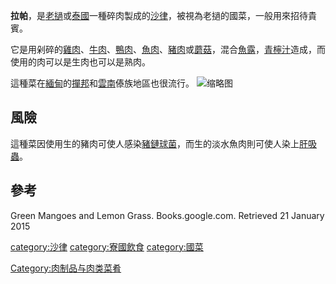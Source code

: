 '''拉帕'''，是[[老撾|老撾]]或[[泰國|泰國]]一種碎肉製成的[[沙律|沙律]]，被視為老撾的國菜，一般用來招待貴賓。

它是用剁碎的[[雞肉|雞肉]]、[[牛肉|牛肉]]、[[鴨肉|鴨肉]]、[[魚肉|魚肉]]、[[豬肉|豬肉]]或[[蘑菇|蘑菇]]，混合[[魚露|魚露]]，[[青檸汁|青檸汁]]造成，而使用的肉可以是生肉也可以是熟肉。

這種菜在[[緬甸|緬甸]]的[[撣邦|撣邦]]和[[雲南|雲南]]傣族地區也很流行。
[[File:LaoFood_LarbNeua.JPG|缩略图]]

== 風險 ==
這種菜因使用生的豬肉可使人感染[[豬鏈球菌|豬鏈球菌]]，而生的淡水魚肉則可使人染上[[肝吸蟲|肝吸蟲]]。

== 參考 ==
Green Mangoes and Lemon Grass. Books.google.com. Retrieved 21 January 2015

[[category:沙律|category:沙律]]
[[Category:肉制品与肉类菜肴|Category:肉制品与肉类菜肴]]
[[category:寮國飲食|category:寮國飲食]]
[[category:國菜|category:國菜]]
